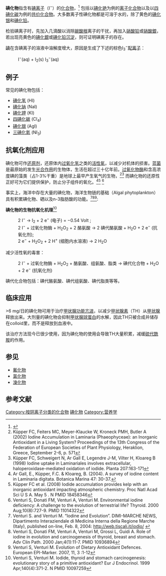 {{about||「碘盐」的其他含義|含碘食盐}}
{{Chembox
| SystematicName = Iodide<ref>{{Cite web|url = https://pubchem.ncbi.nlm.nih.gov/summary/summary.cgi?cid=30165|title = Iodide - PubChem Public Chemical Database|work = The PubChem Project|location = USA|publisher = National Center for Biotechnology Information|accessdate = 2020-05-14|archive-date = 2014-04-08|archive-url = https://web.archive.org/web/20140408211103/http://pubchem.ncbi.nlm.nih.gov/summary/summary.cgi?cid=30165|dead-url = no}}</ref>
| ImageFileL1 = I-.svg
| ImageSizeL1 = 30px
| ImageFileR1 = Iodide ion.svg
| ImageSizeR1 = 70px
|Section1={{Chembox Identifiers
| CASNo = 20461-54-5
| CASNo_Ref = {{cascite|correct|CAS}}
| PubChem = 30165
| ChemSpiderID = 28015
| ChemSpiderID_Ref = {{chemspidercite|correct|chemspider}}
| KEGG = C00708
| KEGG_Ref = {{keggcite|correct|kegg}}
| ChEBI = 16382
| ChEMBL = 185537
| ChEMBL_Ref = {{ebicite|correct|EBI}}
| Beilstein = 3587184
| Gmelin = 14912
| SMILES = [I-]
| StdInChI = 1S/HI/h1H/p-1
| StdInChI_Ref = {{stdinchicite|correct|chemspider}}
| StdInChIKey = XMBWDFGMSWQBCA-UHFFFAOYSA-M
| StdInChIKey_Ref = {{stdinchicite|correct|chemspider}}
}}
|Section2={{Chembox Properties
| Formula = {{Chem|I|-}}
| I=1
| ConjugateAcid = [[Hydrogen_iodide|Hydrogen iodide]]
}}
|Section3={{Chembox Thermochemistry
| Entropy = 169.26 J K<sup>−1</sup> mol<sup>−1</sup>
}}
|Section4={{Chembox Related
| OtherAnions =
[[氟化物|氟化物]]<br />
[[氯化物|氯化物]]<br />
[[溴化物|溴化物]]
}}
}}
'''碘化物'''指含有[[碘|碘]][[离子|离子]]（I<sup>−</sup>）的[[化合物|化合物]]，<ref>{{Greenwood&Earnshaw}}</ref> 包括以[[碘化铯|碘化铯]]为例的[[离子化合物|离子化合物]]以及以[[四碘化碳|四碘化碳]]为例的[[共价化合物|共价化合物]]。大多数离子性碘化物都是可溶于水的，除了黄色的[[碘化银|碘化银]]和[[碘化铅|碘化铅]]。

检验碘离子时，先加入几滴酸以消除[[碳酸根|碳酸根]]离子的干扰，再加入[[硝酸铅|硝酸铅]]或[[硝酸银|硝酸銀]]，若出现亮黄色的[[碘化银|碘化銀]]或[[碘化铅|碘化铅]][[沉淀|沉淀]]，则可证明碘离子的存在。

[[碘|碘]]在含碘离子的溶液中溶解度增大，原因是生成了下述的棕色I<sub>3</sub><sup>−</sup>[[配离子|配离子]]：
:I<sup>−</sup>(aq) + I<sub>2</sub>(s) {{unicode|⇌}} I<sub>3</sub><sup>−</sup>(aq)

==例子==
常见的碘化物包括：
* [[碘化氢|碘化氢]] (HI)
* [[碘化钠|碘化钠]] (NaI)
* [[碘化钾|碘化钾]] (KI)
* [[四碘化碳|四碘化碳]] (CI<sub>4</sub>)
* [[碘化银|碘化银]] (AgI)
* [[三碘化氮|三碘化氮]] (NI<sub>3</sub>)

==抗氧化剂应用==
碘化物可作[[还原剂|还原剂]]，还原体内[[过氧化氢|过氧化氢]]之类的[[活性氧|活性氧]]，以减少对机体的损害。[[蓝菌|蓝菌]]是最原始的发生[[光合作用|光合作用]]的生物体，生活在超过三十亿年前。[[过氧化物酶|过氧化物酶]]和含高浓度碘的藻类（占1-3%干重）是地球上最早产生氧气的生物，<ref>Küpper FC, Feiters MC, Meyer-Klaucke W, Kroneck PMH, Butler A (2002) Iodine Accumulation in Laminaria (Phaeophyceae): an Inorganic Antioxidant in a Living System?  Proceedings of the 13th Congress of the Federation of European Societies of Plant Physiology, Heraklion, Greece, September 2-6, p. 571</ref><ref>Küpper FC, Schweigert N, Ar Gall E, Legendre J-M, Vilter H, Kloareg B (1998) Iodine uptake in Laminariales involves extracellular, haloperoxidase-mediated oxidation of iodide. Planta 207:163-171</ref> 而碘化物的还原性正好可为它们提供保护，防止分子组件的氧化。<ref>Ar Gall, E., Küpper, F.C. & Kloareg, B. (2004). A survey of iodine content in Laminaria digitata. Botanica Marina 47: 30-37.</ref><ref>Küpper FC et al. (2008)  Iodide accumulation provides kelp with an inorganic antioxidant impacting atmospheric chemistry.  Proc Natl Acad Sci U S A. May 5 . N PMID 18458346</ref>
<ref>Venturi S, Donati FM, Venturi A, Venturi M. Environmental iodine deficiency: A challenge to the evolution of terrestrial life? Thyroid. 2000 Aug;10(8):727-9. PMID 11014322 </ref>

事实上，海洋中存在大量的碘化物，海洋生物链的基础（Algal phytoplankton）具有积累碘化物、硒以及n-3脂肪酸的功能。<ref>Venturi S. and Venturi M. “Iodine and Evolution”. DIMI-MARCHE NEWS, Dipartimento Interaziendale di Medicina Interna della Regione Marche (Italy), published on-line, Feb. 8, 2004:   http://web.tiscali.it/iodio/ {{Wayback|url=http://web.tiscali.it/iodio/ |date=20080408062214 }}</ref><ref>Venturi S, Donati FM, Venturi A, Venturi M, Grossi L, Guidi A. Role of iodine in evolution and carcinogenesis of thyroid, breast and stomach. Adv Clin Path. 2000 Jan;4(1):11-7. PMID 10936894</ref><ref>Venturi S, Venturi M. Evolution of Dietary Antioxidant Defences. European EPI-Marker. 2007, 11, 3 :1-12</ref>: 

'''碘化物的生物抗氧化机理'''<ref>Venturi S, Venturi M. Iodide, thyroid and stomach carcinogenesis: evolutionary story of a primitive antioxidant? Eur J Endocrinol. 1999 Apr;140(4):371-2. N PMID 10097259</ref>

:2 I<sup>−</sup> → I<sub>2</sub> + 2 e<sup>−</sup> (电子) =  −0.54 Volt ;
:2 I<sup>−</sup> + 过氧化物酶 + H<sub>2</sub>O<sub>2</sub> + 2 酪氨酸 → 2  碘代酪氨酸 + H<sub>2</sub>O + 2 e<sup>−</sup> (抗氧化剂);
:2 e<sup>−</sup> + H<sub>2</sub>O<sub>2</sub> + 2 H<sup>+</sup> (细胞内水溶液) → 2 H<sub>2</sub>O

减少活性氧的毒害：

:2 I<sup>−</sup> + 过氧化物酶  +  H<sub>2</sub>O<sub>2</sub> + 酪氨酸、组氨酸、脂类   -> 碘代化合物 + H<sub>2</sub>O  + 2 e<sup>−</sup> (抗氧化剂)

碘代化合物包括：碘代酪氨酸、碘代组氨酸、碘代脂类等等。

==临床应用==
>6 mg/日的碘化物可用于治疗[[甲状腺功能亢进|甲状腺功能亢进]]，以减少[[甲状腺素|甲状腺素]]（TH）从[[甲状腺|甲状腺]]释放出来。大剂量的碘化物会抑制[[甲状腺球蛋白|甲状腺球蛋白]]的水解，因此TH只被合成并储存在colloid里，而不是释放到血液中。 

该治疗方法现今已很少使用，因为碘化物的使用会导致TH大量积累，减缓[[硫代酰胺|硫代酰胺]]的作用。 

==参见==
*[[氟化物|氟化物]]
*[[氯化物|氯化物]]
*[[溴化物|溴化物]]

== 参考文献 ==
{{Reflist|30em}}
{{碘化物}}

[[Category:按阴离子分类的化合物|Category:按阴离子分类的化合物]]
[[Category:碘化物|]]
[[Category:营养学|Category:营养学]]